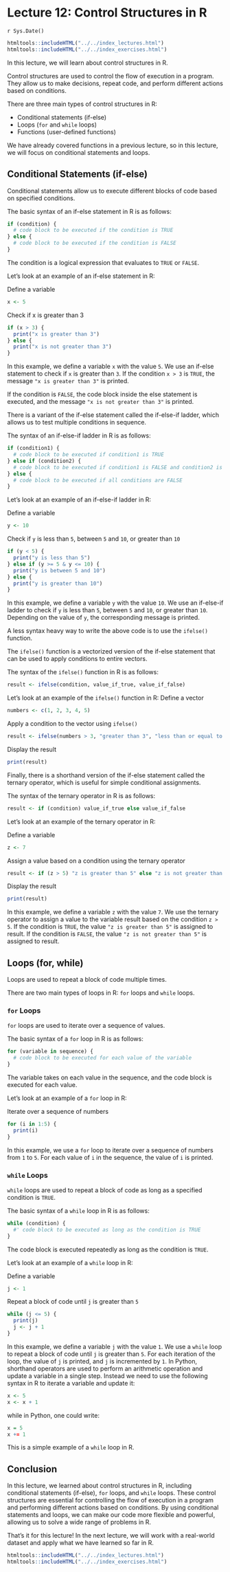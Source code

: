 # Lecture 12: Control Structures in R
`r Sys.Date()`

```r
htmltools::includeHTML("../../index_lectures.html")
htmltools::includeHTML("../../index_exercises.html")
```


In this lecture, we will learn about control structures in R.

Control structures are used to control the flow of execution in a program.
They allow us to make decisions, repeat code, and perform different actions
based on conditions.

There are three main types of control structures in R:

- Conditional statements (if-else)
- Loops (`for` and `while` loops)
- Functions (user-defined functions)

We have already covered functions in a previous lecture, so in this lecture,
we will focus on conditional statements and loops.

## Conditional Statements (if-else)

Conditional statements allow us to execute different blocks of code based on
specified conditions.

The basic syntax of an if-else statement in R is as follows:


```r
if (condition) {
  # code block to be executed if the condition is TRUE
} else {
  # code block to be executed if the condition is FALSE
}
```

The condition is a logical expression that evaluates to `TRUE` or `FALSE`.

Let's look at an example of an if-else statement in R:

Define a variable

```r
x <- 5
```

Check if x is greater than 3

```r
if (x > 3) {
  print("x is greater than 3")
} else {
  print("x is not greater than 3")
}
```

In this example, we define a variable `x` with the value `5`. We use an
if-else statement to check if `x` is greater than `3`. If the condition `x >
3` is `TRUE`, the message `"x is greater than 3"` is printed.

If the condition is `FALSE`, the code block inside the else statement is
executed, and the message `"x is not greater than 3"` is printed.

There is a variant of the if-else statement called the if-else-if ladder,
which allows us to test multiple conditions in sequence.

The syntax of an if-else-if ladder in R is as follows:


```r
if (condition1) {
  # code block to be executed if condition1 is TRUE
} else if (condition2) {
  # code block to be executed if condition1 is FALSE and condition2 is TRUE
} else {
  # code block to be executed if all conditions are FALSE
}
```

Let's look at an example of an if-else-if ladder in R:

Define a variable

```r
y <- 10
```

Check if `y` is less than `5`, between `5` and `10`, or greater than `10`

```r
if (y < 5) {
  print("y is less than 5")
} else if (y >= 5 & y <= 10) {
  print("y is between 5 and 10")
} else {
  print("y is greater than 10")
}
```

In this example, we define a variable `y` with the value `10`. We use an
if-else-if ladder to check if `y` is less than `5`, between `5` and `10`, or
greater than `10`. Depending on the value of `y`, the corresponding message
is printed.

A less syntax heavy way to write the above code is to use the `ifelse()`
function.

The `ifelse()` function is a vectorized version of the if-else statement that
can be used to apply conditions to entire vectors.

The syntax of the `ifelse()` function in R is as follows:


```r
result <- ifelse(condition, value_if_true, value_if_false)
```

Let's look at an example of the `ifelse()` function in R:
Define a vector

```r
numbers <- c(1, 2, 3, 4, 5)
```

Apply a condition to the vector using `ifelse()`

```r
result <- ifelse(numbers > 3, "greater than 3", "less than or equal to 3")
```

Display the result

```r
print(result)
```

Finally, there is a shorthand version of the if-else statement called the
ternary operator, which is useful for simple conditional assignments.

The syntax of the ternary operator in R is as follows:

```r
result <- if (condition) value_if_true else value_if_false
```

Let's look at an example of the ternary operator in R:

Define a variable

```r
z <- 7
```

Assign a value based on a condition using the ternary operator

```r
result <- if (z > 5) "z is greater than 5" else "z is not greater than 5"
```

Display the result

```r
print(result)
```

In this example, we define a variable `z` with the value `7`. We use the
ternary operator to assign a value to the variable result based on the
condition `z > 5`. If the condition is `TRUE`, the value `"z is greater than
5"` is assigned to result. If the condition is `FALSE`, the value `"z is not
greater than 5"` is assigned to result.

## Loops (for, while)

Loops are used to repeat a block of code multiple times.

There are two main types of loops in R: `for` loops and `while` loops.

### `for` Loops

`for` loops are used to iterate over a sequence of values.

The basic syntax of a `for` loop in R is as follows:


```r
for (variable in sequence) {
  # code block to be executed for each value of the variable
}
```

The variable takes on each value in the sequence, and the code block is
executed for each value.

Let's look at an example of a `for` loop in R:

Iterate over a sequence of numbers

```r
for (i in 1:5) {
  print(i)
}
```

In this example, we use a `for` loop to iterate over a sequence of numbers
from `1` to `5`. For each value of `i` in the sequence, the value of `i` is
printed.

### `while` Loops

`while` loops are used to repeat a block of code as long as a specified
condition is `TRUE`.

The basic syntax of a `while` loop in R is as follows:

```r
while (condition) {
  #' code block to be executed as long as the condition is TRUE
}
```

The code block is executed repeatedly as long as the condition is `TRUE`.

Let's look at an example of a `while` loop in R:

Define a variable

```r
j <- 1
```

Repeat a block of code until `j` is greater than `5`

```r
while (j <= 5) {
  print(j)
  j <- j + 1
}
```

In this example, we define a variable `j` with the value `1`. We use a
`while` loop to repeat a block of code until `j` is greater than `5`. For
each iteration of the loop, the value of `j` is printed, and `j` is
incremented by `1`. In Python, shorthand operators are used to perform an
arithmetic operation and update a variable in a single step. Instead we need
to use the following syntax in R to iterate a variable and update it:

```r
x <- 5 
x <- x + 1
```

while in Python, one could write:


```r
x = 5 
x += 1
```

This is a simple example of a `while` loop in R.

## Conclusion

In this lecture, we learned about control structures in R, including
conditional statements (if-else), `for` loops, and `while` loops. These
control structures are essential for controlling the flow of execution in a
program and performing different actions based on conditions. By using
conditional statements and loops, we can make our code more flexible and
powerful, allowing us to solve a wide range of problems in R.

That's it for this lecture! In the next lecture, we will work with a
real-world dataset and apply what we have learned so far in R.


```r
htmltools::includeHTML("../../index_lectures.html")
htmltools::includeHTML("../../index_exercises.html")
```

